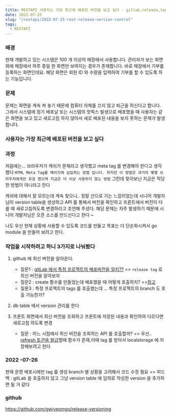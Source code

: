 ```yaml
---
title: RESTAPI 사용자는 가장 최근에 배포된 버전을 보고 싶다 - gitlab,release,tags
date: 2022-07-25
slug: "/restapi/2022-07-25-rest-release-version-control"
tags:
  - RESTAPI
---
```


### 배경
현재 개발하고 있는 시스템은
100 개 이상의 매장에서 사용합니다.
관리자가 보는 화면 외에
매장에서 하루 종일 한 화면만 보여지는 경우가 존재합니다.
바로 매장에서 기부를 등록하는 화면인데요.
해당 화면은 
회원 ID 와 수량을 입력하여 기부를 할 수 있도록 하는 기능입니다.

### 문제
문제는
화면을 계속 켜 놓기 때문에
컴퓨터 자체를 끄지 않고 퇴근을 하신다고 합니다. 
그래서 
시스템에 정기 배포날
또는 시스템의 핫픽스 발생으로 배포했을 때 
사용자는 같은 화면을 보고 있고 새로고침 하지 않아서 
새로 배포된 내용을 보지 못하는 문제가 발생합니다.

### 사용자는 가장 최근에 배포된 버전을 보고 싶다

### 과정

 처음에는...
브라우저가 캐쉬가 문제라고 생각했고
meta tag 를 변경해야 한다고 생각했다
`HTML Meta Tag를 페이지에 삽입하는 방법 입니다. 하지만 이 방법은 과거의 몇몇 브라우저에게만 유효 했으며 지금은 더 이상 사용하지 않는 방법`
그런데 찾아보닌 지금은 적당한 방법이 아니라고 한다

캐쉬에 대해서 잘 모르는데 계속 찾으니.. 정말 산으로 가는 느낌이었는데
시니어 개발자님이
 version table을 생성하고 API 를 통해서 버전을 확인하고 프론트에서 버전이 다를 때 새로고침하도록 변경하라고 조언해 주셨다.
해당 문제는 자주 발생하기 때문에
시니어 개발자님은 오픈 소스를 만드신다고 한다 ~

나도 우선 현재 상황에 사용할 수 있도록 코드를 만들고
목표는 더 단순화시켜서 go module 을 만들어 보려고 한다.

### 작업을 시작하려고 하니 3가지로 나눠봤다
1. github 에  최신 버전을 알아온다.
    - 질문1 : [gitLab 에서 특정 프로젝트의 배포버전을 알지??](https://gwiyeomgo.github.io/git/2022-07-25-gitlab-how-to-know-latest-release-version) => `release tag` 로 최신 버전을 알아보자
    - 질문2 : create 함수를 만들었는데 배포했을 때 어떻게 호출하지?
        =>[참고]( https://dejavuqa.tistory.com/143)
    - 질문3 : 특정 프로젝트의 tags 를 호출했는데 ... 특정 프로젝트의 branch 도 호출 가능한가?

2. db table 에서 version 관리를 한다
3. 프론트 화면에서 최신 버전을 조회하고 프론트에 저장된 내용과 확인하여 다르다면 새로고침 하도록 변경
    - 질문 : 어느 시점에서 최신 버전을 조회하는 API 를 호출할까? => 우선.. [refresh 토큰을 발급]()할때 함수가 존재,이때 tag 를 받아서 localstorage 에 저장해보려고 한다


### 2022 -07-26
현재 운영 배포시에만 tag 를 생성
branch 별 상황을 고려해서 코드 수정 필요
=> 피드백 :  gitLab 을 호출하지 않고
그냥 version table 에 임의로 작성한 version 을 추가하면 될 거 같다


### github
https://github.com/gwiyeomgo/release-versioning